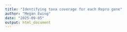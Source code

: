 ```yaml
---
title: "Identifying taxa coverage for each Repro gene"
author: "Megan Ewing"
date: "2025-09-05"
output: html_document
---
```

